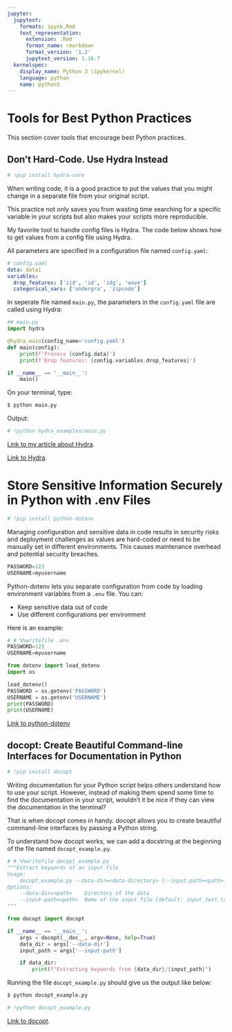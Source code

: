 ```yaml
---
jupyter:
  jupytext:
    formats: ipynb,Rmd
    text_representation:
      extension: .Rmd
      format_name: rmarkdown
      format_version: '1.2'
      jupytext_version: 1.16.7
  kernelspec:
    display_name: Python 3 (ipykernel)
    language: python
    name: python3
---
```


# Tools for Best Python Practices


This section cover tools that encourage best Python practices. 


## Don’t Hard-Code. Use Hydra Instead

```python
# !pip install hydra-core
```

When writing code, it is a good practice to put the values that you might change in a separate file from your original script.

This practice not only saves you from wasting time searching for a specific variable in your scripts but also makes your scripts more reproducible.

My favorite tool to handle config files is Hydra. The code below shows how to get values from a config file using Hydra.

<!-- #region jupyter={"source_hidden": true} -->
All parameters are specified in a configuration file named `config.yaml`: 

```yaml
# config.yaml
data: data1 
variables: 
  drop_features: ['iid', 'id', 'idg', 'wave']
  categorical_vars: ['undergra', 'zipcode']
 ```
<!-- #endregion -->

In seperate file named `main.py`, the parameters in the `config.yaml` file are called using Hydra:
```python
## main.py
import hydra 

@hydra.main(config_name='config.yaml')
def main(config):
    print(f'Process {config.data}')
    print(f'Drop features: {config.variables.drop_features}')

if __name__ == '__main__':
    main()
```


On your terminal, type:
```bash
$ python main.py
```
Output:

```python
# !python hydra_examples/main.py
```

[Link to my article about Hydra](https://towardsdatascience.com/introduction-to-hydra-cc-a-powerful-framework-to-configure-your-data-science-projects-ed65713a53c6?sk=eb08126922cc54a40c2fdfaea54c708d).

[Link to Hydra](https://hydra.cc/). 




# Store Sensitive Information Securely in Python with .env Files

```python
# !pip install python-dotenv
```

Managing configuration and sensitive data in code results in security risks and deployment challenges as values are hard-coded or need to be manually set in different environments. This causes maintenance overhead and potential security breaches.

```python
PASSWORD=123
USERNAME=myusername
```

Python-dotenv lets you separate configuration from code by loading environment variables from a `.env` file. You can:

- Keep sensitive data out of code
- Use different configurations per environment

Here is an example:

```python
# # %%writefile .env
PASSWORD=123
USERNAME=myusername
```

```python
from dotenv import load_dotenv
import os 

load_dotenv()
PASSWORD = os.getenv('PASSWORD')
USERNAME = os.getenv('USERNAME')
print(PASSWORD)
print(USERNAME)
```

[Link to python-dotenv](https://github.com/theskumar/python-dotenv)


## docopt: Create Beautiful Command-line Interfaces for Documentation in Python

```python
# !pip install docopt 
```

Writing documentation for your Python script helps others understand how to use your script. However, instead of making them spend some time to find the documentation in your script, wouldn’t it be nice if they can view the documentation in the terminal?

That is when docopt comes in handy. docopt allows you to create beautiful command-line interfaces by passing a Python string. 


To understand how docopt works, we can add a docstring at the beginning of the file named `docopt_example.py`. 

```python
# # %%writefile docopt_example.py
"""Extract keywords of an input file
Usage:
    docopt_example.py --data-dir=<data-directory> [--input-path=<path>]
Options:
    --data-dir=<path>    Directory of the data
    --input-path=<path>  Name of the input file [default: input_text.txt]
"""

from docopt import docopt 

if __name__ == '__main__':
    args = docopt(__doc__, argv=None, help=True)
    data_dir = args['--data-dir']
    input_path = args['--input-path']

    if data_dir:
        print(f"Extracting keywords from {data_dir}/{input_path}")
```

Running the file `docopt_example.py` should give us the output like below:

```bash
$ python docopt_example.py
```

```python
# !python docopt_example.py
```

[Link to docopt](http://docopt.org/).
